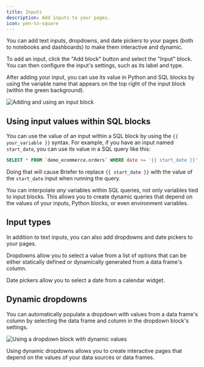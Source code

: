 ```yaml
---
title: Inputs
description: Add inputs to your pages.
icon: pen-to-square
---
```


You can add text inputs, dropdowns, and date pickers to your pages (both to notebooks and dashboards) to make them interactive and dynamic.

To add an input, click the "Add block" button and select the "Input" block. You can then configure the input's settings, such as its label and type.

After adding your input, you can use its value in Python and SQL blocks by using the variable name that appears on the top right of the input block (within the green background).

<Frame caption="Using an input block.">
  <img src="/images/using-inputs.gif" alt="Adding and using an input block" />
</Frame>

## Using input values within SQL blocks

You can use the value of an input within a SQL block by using the `{{ your_variable }}` syntax. For example, if you have an input named `start_date`, you can use its value in a SQL query like this:

```sql
SELECT * FROM `demo_ecommerce.orders` WHERE date >= '{{ start_date }}'
```

Doing that will cause Briefer to replace `{{ start_date }}` with the value of the `start_date` input when running the query.

<Tip>You can interpolate _any_ variables within SQL queries, not only variables tied to input blocks. This allows you to create dynamic queries that depend on the values of your inputs, Python blocks, or even environment variables.</Tip>

## Input types

In addition to text inputs, you can also add dropdowns and date pickers to your pages.

Dropdowns allow you to select a value from a list of options that can be either statically defined or dynamically generated from a data frame's column.

Date pickers allow you to select a date from a calendar widget.

## Dynamic dropdowns

You can automatically populate a dropdown with values from a data frame's column by selecting the data frame and column in the dropdown block's settings.

<Frame caption="Using a dropdown block with dynamic values.">
  <img src="/images/dynamic-dropdowns.gif" alt="Using a dropdown block with dynamic values" />
</Frame>

Using dynamic dropdowns allows you to create interactive pages that depend on the values of your data sources or data frames.

